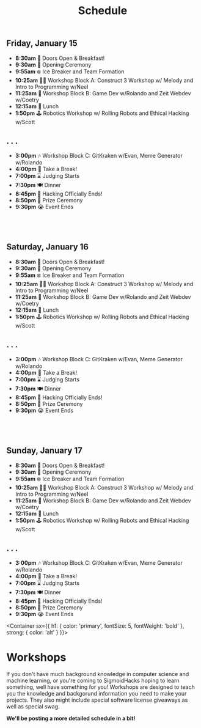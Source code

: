 
<Header sx={{ bg: 'accent' }}>


# Schedule

</Header>


<Schedule>


## Friday, January 15

- **8:30am** 👋 Doors Open & Breakfast!
- **9:30am** 📢 Opening Ceremony
- **9:55am** ❄️ Ice Breaker and Team Formation
- **10:25am** 👩‍💻 Workshop Block A: Construct 3 Workshop w/ Melody and Intro to Programming w/Neel
- **11:25am** 🔰 Workshop Block B: Game Dev w/Rolando and Zeit Webdev w/Coetry
- **12:15am** 🧙 Lunch
- **1:50pm** 🕹 Robotics Workshop w/ Rolling Robots and Ethical Hacking w/Scott

## . . .

- **3:00pm** 🎶 Workshop Block C: GitKraken w/Evan, Meme Generator w/Rolando
- **4:00pm** 👾 Take a Break!
- **7:00pm** ⌛ Judging Starts
- **7:30pm** 🍽️ Dinner
- **8:45pm** 🛑 Hacking Officially Ends!
- **8:50pm** 📢 Prize Ceremony
- **9:30pm** 😭 Event Ends

</Schedule>


## <br />

<Schedule>


## Saturday, January 16

- **8:30am** 👋 Doors Open & Breakfast!
- **9:30am** 📢 Opening Ceremony
- **9:55am** ❄️ Ice Breaker and Team Formation
- **10:25am** 👩‍💻 Workshop Block A: Construct 3 Workshop w/ Melody and Intro to Programming w/Neel
- **11:25am** 🔰 Workshop Block B: Game Dev w/Rolando and Zeit Webdev w/Coetry
- **12:15am** 🧙 Lunch
- **1:50pm** 🕹 Robotics Workshop w/ Rolling Robots and Ethical Hacking w/Scott

## . . .

- **3:00pm** 🎶 Workshop Block C: GitKraken w/Evan, Meme Generator w/Rolando
- **4:00pm** 👾 Take a Break!
- **7:00pm** ⌛ Judging Starts
- **7:30pm** 🍽️ Dinner
- **8:45pm** 🛑 Hacking Officially Ends!
- **8:50pm** 📢 Prize Ceremony
- **9:30pm** 😭 Event Ends

</Schedule>


## <br />

<Schedule>


## Sunday, January 17

- **8:30am** 👋 Doors Open & Breakfast!
- **9:30am** 📢 Opening Ceremony
- **9:55am** ❄️ Ice Breaker and Team Formation
- **10:25am** 👩‍💻 Workshop Block A: Construct 3 Workshop w/ Melody and Intro to Programming w/Neel
- **11:25am** 🔰 Workshop Block B: Game Dev w/Rolando and Zeit Webdev w/Coetry
- **12:15am** 🧙 Lunch
- **1:50pm** 🕹 Robotics Workshop w/ Rolling Robots and Ethical Hacking w/Scott

## . . .

- **3:00pm** 🎶 Workshop Block C: GitKraken w/Evan, Meme Generator w/Rolando
- **4:00pm** 👾 Take a Break!
- **7:00pm** ⌛ Judging Starts
- **7:30pm** 🍽️ Dinner
- **8:45pm** 🛑 Hacking Officially Ends!
- **8:50pm** 📢 Prize Ceremony
- **9:30pm** 😭 Event Ends

</Schedule>


<Container 
  sx={{
    h1: {
      color: 'primary',
      fontSize: 5,
      fontWeight: 'bold'
    },
    strong: {
      color: 'alt'
    }
  }}>


# Workshops

If you don't have much background knowledge in computer science and machine learning, or you're coming to SigmoidHacks hoping to learn something, well have something for you! Workshops are designed to teach you the knowledge and backgorund information you need to make your projects. They also might include special software license giveaways as well as special swag.

**We'll be posting a more detailed schedule in a bit!**

</Container>

